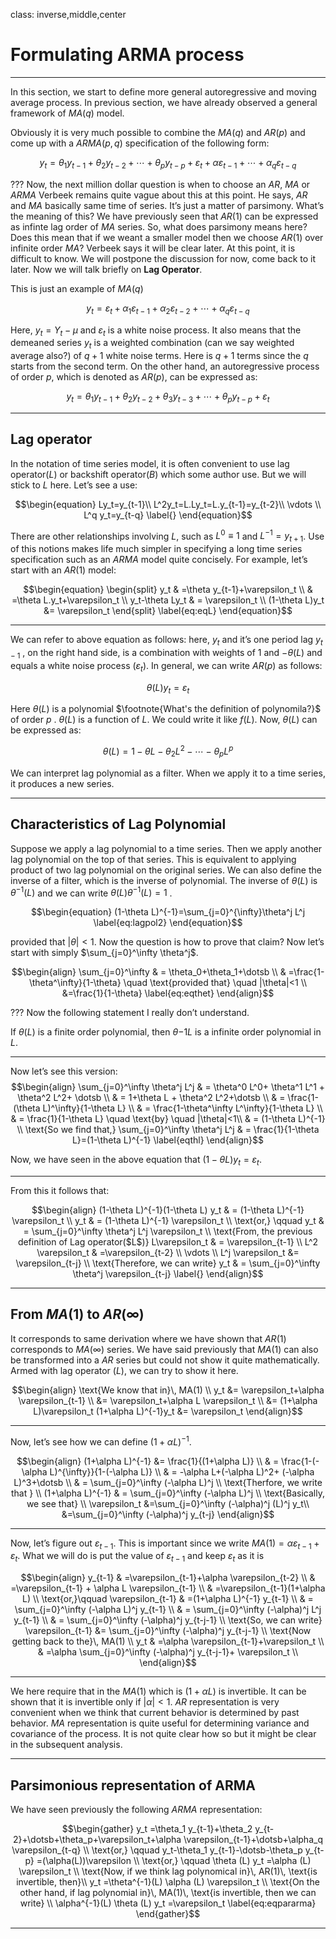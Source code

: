 class: inverse,middle,center 

# Formulating ARMA process

---

In this section, we start to define more general autoregressive and moving average process. In previous section, we have already observed a general framework of $MA(q)$ model.

Obviously it is very much possible to combine the $MA(q)$ and $AR(p)$ and come up with a $ARMA(p,q)$ specification of the following form:

$$\begin{equation}
    y_t=\theta_1 y_{t-1}+\theta_2 y_{t-2}+\dotsb+\theta_p y_{t-p}+\varepsilon_t+\alpha \varepsilon_{t-1}+\dotsb+\alpha_q \varepsilon_{t-q}
\end{equation}$$

???
Now, the next million dollar question is  when to choose an $AR$, $MA$ or $ARMA$  Verbeek remains quite vague about this at this point. He says, $AR$ and $MA$ basically same time of series. It's just a matter of parsimony. What's the meaning of this? We have previously seen that $AR(1)$ can be expressed as infinte lag order of $MA$ series. So, what does parsimony means here? Does this mean that if we weant a smaller model then we choose $AR(1)$ over infinite order $MA$? Verbeek says it will be clear later. At this point, it is difficult to know. We will postpone the discussion for now, come back to it later. Now we will talk briefly on $\textbf{Lag Operator}$.

This is just an example of $MA(q)$

$$\begin{equation}
	y_t=\varepsilon_t+\alpha_1 \varepsilon_{t-1}+\alpha_2 \varepsilon_{t-2}+\dotsb+\alpha_q \varepsilon_{t-q}
	\label{eq:maq}
\end{equation}$$

Here, $y_t=Y_t-\mu$ and $\varepsilon_t$ is a white noise process. It also means that the demeaned series $y_t$ is a weighted combination (can we say weighted average also?) of $q+1$ white noise terms. Here is $q+1$ terms since the $q$ starts from the second term. 
On the other hand, an autoregressive process of order $p$, which is denoted as $AR(p)$, can be expressed as:

$$\begin{equation}
    y_t=\theta_1 y_{t-1}+\theta_2 y_{t-2}+\theta_3 y_{t-3}+\dotsb+\theta_p y_{t-p}+\varepsilon_t
    \label{eq:arq}
\end{equation}$$

---

## Lag operator

In the notation of time series model, it is often convenient to use lag operator($L$) or backshift operator($B$) which some author use. But we will stick to $L$ here. Let's see a use:

$$\begin{equation}
    Ly_t=y_{t-1}\\
    L^2y_t=L.Ly_t=L.y_{t-1}=y_{t-2}\\
    \vdots \\
    L^q y_t=y_{t-q}
    \label{}
\end{equation}$$

There are other relationships involving $L$, such as $L^0 \equiv 1$ and $L^{-1}=y_{t+1}$. Use of this notions makes life much simpler in specifying a long time series specification such as an $ARMA$ model quite concisely. For example, let's start with an $AR(1)$ model:

$$\begin{equation}
    \begin{split}
        y_t & =\theta y_{t-1}+\varepsilon_t \\
            & =\theta L.y_t+\varepsilon_t \\
            y_t-\theta Ly_t & = \varepsilon_t \\
            (1-\theta L)y_t &= \varepsilon_t
    \end{split}
    \label{eq:eqL}
\end{equation}$$

---

We can refer to above equation as follows: here, $y_t$ and it's one period lag $y_{t-1}$ , on the right hand side, is a combination with weights of 1 and $-\theta(L)$ and equals a white noise process ($\varepsilon_t$). In general, we can write $AR(p)$ as follows:

$$\begin{equation}
    \theta(L)y_t=\varepsilon_t
    \label{eq:eqargen}
\end{equation}$$


Here $\theta(L)$ is a polynomial $\footnote{What's the definition of polynomila?}$ of order $p$ .  $\theta(L)$ is a function of $L$. We could write it like $f(L)$. Now, $\theta(L)$ can be expressed as: 

$$\begin{equation}
    \theta(L)=1-\theta L -\theta_2 L^2-\dotsb-\theta_p L^p
    \label{eqlagpol}
\end{equation}$$

We can interpret lag polynomial as a filter. When we apply it to a time series, it produces a new series. 

---

## Characteristics of Lag Polynomial

Suppose we apply a lag polynomial to a time series. Then we apply another lag polynomial on the top of that series. This is equivalent to applying product of two lag polynomial on the original series. We can also define the inverse of a filter, which is the inverse of polynomial. The inverse of $\theta(L)$ is $\theta^{-1}(L)$ and we can write $\theta(L) \theta^{-1}(L)=1$ . 


$$\begin{equation}
    (1-\theta L)^{-1}=\sum_{j=0}^{\infty}\theta^j L^j
    \label{eq:lagpol2}
\end{equation}$$

provided that $|\theta|<1$. Now the question is how to prove that claim? 
Now let's start with simply $\sum_{j=0}^\infty \theta^j$. 

$$\begin{align}
    \sum_{j=0}^\infty & = \theta_0+\theta_1+\dotsb \\
    & =\frac{1-\theta^\infty}{1-\theta} \quad \text{provided that} \quad |\theta|<1 \\
    &=\frac{1}{1-\theta}
    \label{eq:eqthet}
\end{align}$$

???
Now the following statement I really don't understand. 

If $\theta(L)$ is a finite order polynomial, then $\theta{-1}L$ is a infinite order polynomial in $L$. 

---

Now let's see this version:
$$\begin{align}
    \sum_{j=0}^\infty \theta^j L^j & = \theta^0 L^0+ \theta^1 L^1 + \theta^2 L^2+ \dotsb \\
    & = 1+\theta L + \theta^2 L^2+\dotsb \\
    & = \frac{1-(\theta L)^\infty}{1-\theta L} \\
    & = \frac{1-\theta^\infty L^\infty}{1-\theta L} \\
    & = \frac{1}{1-\theta L} \quad \text{by} \quad |\theta|<1\\
    & = (1-\theta L)^{-1} \\
    \text{So we find that,}
    \sum_{j=0}^\infty \theta^j L^j & = \frac{1}{1-\theta L}=(1-\theta L)^{-1}
    \label{eqthl}
\end{align}$$

Now, we have seen in the above equation that $(1-\theta L)y_t=\varepsilon_t$. 

---

From this it follows that:

$$\begin{align}
    (1-\theta L)^{-1}(1-\theta L) y_t & = (1-\theta L)^{-1} \varepsilon_t \\
    y_t & = (1-\theta L)^{-1} \varepsilon_t \\
    \text{or,} \qquad y_t & = \sum_{j=0}^\infty \theta^j L^j \varepsilon_t \\
    \text{From, the previous definition of Lag operator($L$)}
    L\varepsilon_t & = \varepsilon_{t-1} \\
    L^2 \varepsilon_t & =\varepsilon_{t-2} \\
    \vdots \\
    L^j \varepsilon_t &= \varepsilon_{t-j} \\
    \text{Therefore, we can write}
    y_t & = \sum_{j=0}^\infty \theta^j \varepsilon_{t-j}
    \label{}
\end{align}$$

---

## From $MA(1)$ to $AR(\infty)$

It corresponds to same derivation where we have shown that $AR(1)$ corresponds to $MA(\infty)$ series. We have said previously that $MA(1)$ can also be transformed into a $AR$ series but could not show it quite mathematically. Armed with lag operator $(L)$, we can try to show it here. 

$$\begin{align}
    \text{We know that in}\, MA(1) \\
    y_t   &= \varepsilon_t+\alpha \varepsilon_{t-1} \\
          &= \varepsilon_t+\alpha L \varepsilon_t \\
          &= (1+\alpha L)\varepsilon_t
(1+\alpha L)^{-1}y_t &= \varepsilon_t
\end{align}$$

---

Now, let's see how we can define $(1+\alpha L)^{-1}$.

$$\begin{align}
    (1+\alpha L)^{-1} &= \frac{1}{(1+\alpha L)} \\
    & = \frac{1-(-\alpha L)^{\infty}}{1-(-\alpha L)} \\
    & = -\alpha L+(-\alpha L)^2+ (-\alpha L)^3+\dotsb \\
    & = \sum_{j=0}^\infty (-\alpha L)^j \\
    \text{Therfore, we write that } \\
    (1+\alpha L)^{-1} & = \sum_{j=0}^\infty (-\alpha L)^j \\
    \text{Basically, we see that} \\
    \varepsilon_t &=\sum_{j=0}^\infty (-\alpha)^j (L)^j y_t\\
    &=\sum_{j=0}^\infty (-\alpha)^j y_{t-j}
\end{align}$$

---

Now, let's figure out $\varepsilon_{t-1}$. This is important since we write  $MA(1) = \alpha \varepsilon_{t-1}+\varepsilon_t$. What we will do is put the value of $\varepsilon_{t-1}$ and keep $\varepsilon_t$ as it is

$$\begin{align}
    y_{t-1} & =\varepsilon_{t-1}+\alpha \varepsilon_{t-2} \\
    & =\varepsilon_{t-1} + \alpha L \varepsilon_{t-1} \\
    & =\varepsilon_{t-1}(1+\alpha L) \\
\text{or,}\qquad \varepsilon_{t-1} & =(1+\alpha L)^{-1} y_{t-1} \\
& = \sum_{j=0}^\infty (-\alpha L)^j y_{t-1} \\
& = \sum_{j=0}^\infty (-\alpha)^j L^j y_{t-1} \\ 
& = \sum_{j=0}^\infty (-\alpha)^j  y_{t-j-1} \\                    
\text{So, we can write}
\varepsilon_{t-1} &= \sum_{j=0}^\infty (-\alpha)^j  y_{t-j-1} \\                    
\text{Now getting back to the}\, MA(1) \\
y_t & =\alpha \varepsilon_{t-1}+\varepsilon_t \\
    & =\alpha \sum_{j=0}^\infty (-\alpha)^j  y_{t-j-1}+ \varepsilon_t \\ 
\end{align}$$

---

We here require that \textit{lag polynomial} in the $MA(1)$ which is $(1+\alpha L)$ is invertible. It can be shown that it is invertible only if $|\alpha|<1$. $AR$ representation is very convenient when we think that current behavior is determined by past behavior. $MA$ representation is quite useful for determining variance and covariance of the process. It is not quite clear how so but it might be clear in the subsequent analysis. 


---

## Parsimonious representation of ARMA

We have seen previously the following $ARMA$ representation:

$$\begin{gather}
    y_t  =\theta_1 y_{t-1}+\theta_2 y_{t-2}+\dotsb+\theta_p+\varepsilon_t+\alpha \varepsilon_{t-1}+\dotsb+\alpha_q \varepsilon_{t-q} \\
    \text{or,} \qquad y_t-\theta_1 y_{t-1}-\dotsb-\theta_p y_{t-p}  =(\alpha(L))\varepsilon \\
\text{or,} \qquad \theta (L) y_t  =\alpha (L) \varepsilon_t \\
\text{Now, if we think lag polynomical in}\, AR(1)\, \text{is invertible, then}\\ 
y_t  =\theta^{-1}(L) \alpha (L) \varepsilon_t \\
\text{On the other hand, if lag polynomial in}\,  MA(1)\, \text{is invertible, then we can write} \\
\alpha^{-1}(L) \theta (L) y_t  =\varepsilon_t
    \label{eq:eqpararma}
\end{gather}$$

---



